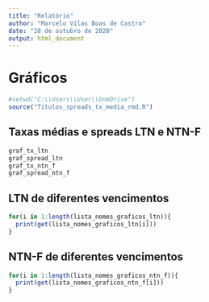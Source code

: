 ---
title: "Relatório"
author: "Marcelo Vilas Boas de Castro"
date: "28 de outubro de 2020"
output: html_document
---

# Gráficos

```{r echo = F, results = F, message = F, warning = F}

#setwd("C:\\Users\\User\\OneDrive")
source("Titulos_spreads_tx_media_rmd.R")

```

## Taxas médias e spreads LTN e NTN-F

```{r echo = F, results = F}

graf_tx_ltn
graf_spread_ltn
graf_tx_ntn_f
graf_spread_ntn_f

```


## LTN de diferentes vencimentos
```{r echo = F}

for(i in 1:length(lista_nomes_graficos_ltn)){
  print(get(lista_nomes_graficos_ltn[i]))
}

```


## NTN-F de diferentes vencimentos
```{r echo = F}

for(i in 1:length(lista_nomes_graficos_ntn_f)){
  print(get(lista_nomes_graficos_ntn_f[i]))
}

```